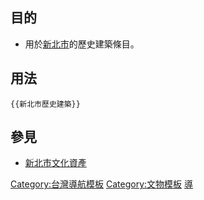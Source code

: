 <includeonly><!-- 在這裡加入模板的保護標識 --></includeonly><noinclude>{{template doc page viewed directly}}</noinclude>
<!-- 在本行下編輯模板說明 -->
== 目的 ==
* 用於[[新北市]]的歷史建築條目。

== 用法 ==
<pre>{{新北市歷史建築}}</pre>

== 參見 ==
*[[新北市文化資產]]

<includeonly>
<!-- 本行下加入模板的分類 -->
[[Category:台灣導航模板]]
[[Category:文物模板]]
[[Category:台灣文化資產模板|導]]
<!-- 本行下加入模板的跨語言鏈接 -->

</includeonly>